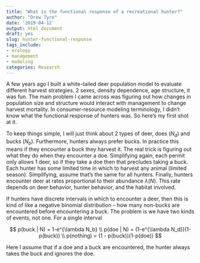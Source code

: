```yaml
---
title: "What is the functional response of a recreational hunter?"
author: "Drew Tyre"
date: '2019-04-12'
output: html_document
draft: yes
slug: hunter-functional-response
tags_include:
- ecology
- management
- modeling
categories: Research
---
```


A few years ago I built a white-tailed deer population model to evaluate different
harvest strategies. 2 sexes, density dependence, age structure, it was fun. The
main problem I came across was figuring out how changes in population
size and structure would interact with management to change harvest mortality. 
In consumer-resource modeling terminology, I didn't know what the functional 
response of hunters was. So here's my first shot at it.

To keep things simple, I will just think about 2 types of deer, does ($N_d$) 
and bucks ($N_b$). Furthermore, hunters always prefer bucks. In practice this
means if they encounter a buck they harvest it. The real trick is figuring out
what they do when they encounter a doe. Simplifying again, each permit only 
allows 1 deer, so if they take a doe then that precludes taking a buck. 
Each hunter has some limited time in which to harvest any animal (limited season). 
Simplifying, assume that's the same for all hunters. Finally, hunters encounter 
deer at rates proportional to their abundance $\lambda(N)$. This rate depends 
on deer behavior, hunter behavior, and the habitat involved.

If hunters have discrete intervals in which to encounter a deer, then this is kind
of like a negative binomial distribution -- how many non-bucks are encountered
before encountering a buck. The problem is we have two kinds of events, not one.
For a single interval

$$
p(buck | N) = 1-e^{\lambda N_b} \\
p(doe | N) = (1-e^{\lambda N_d})(1-p(buck)) \\
p(nothing) = (1 - p(buck))(1-p(doe))
$$

Here I assume that if a doe and a buck are encountered, the hunter always takes
the buck and ignores the doe. 